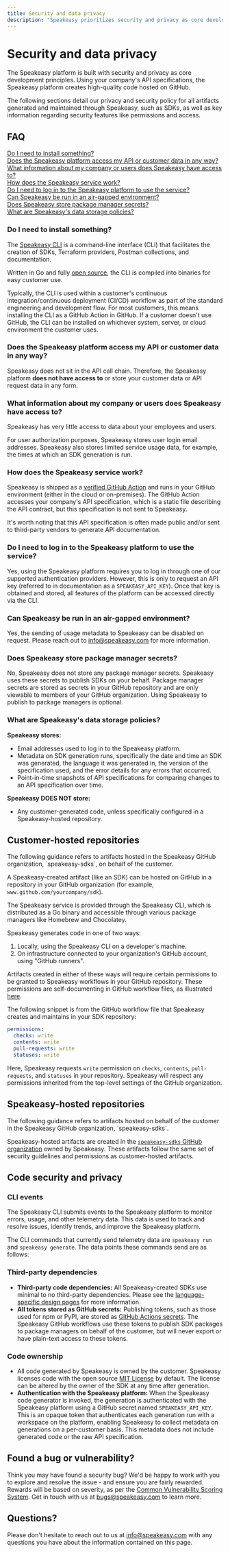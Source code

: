 ```yaml
---
title: Security and data privacy
description: "Speakeasy prioritizes security and privacy as core development principles."
---
```



# Security and data privacy

The Speakeasy platform is built with security and privacy as core development principles. Using your company's API specifications, the Speakeasy platform creates high-quality code hosted on GitHub. 

The following sections detail our privacy and security policy for all artifacts generated and maintained through Speakeasy, such as SDKs, as well as key information regarding security features like permissions and access.

## FAQ

[Do I need to install something?](#do-i-need-to-install-something)  
[Does the Speakeasy platform access my API or customer data in any way?](#does-the-speakeasy-platform-access-my-api-or-customer-data-in-any-way)  
[What information about my company or users does Speakeasy have access to?](#what-information-about-my-company-or-users-does-speakeasy-have-access-to)  
[How does the Speakeasy service work?](#how-does-the-speakeasy-service-work)  
[Do I need to log in to the Speakeasy platform to use the service?](#do-i-need-to-log-in-to-the-speakeasy-platform-to-use-the-service)  
[Can Speakeasy be run in an air-gapped environment?](#can-speakeasy-be-run-in-an-air-gapped-environment)  
[Does Speakeasy store package manager secrets?](#does-speakeasy-store-package-manager-secrets)  
[What are Speakeasy's data storage policies?](#what-are-speakeasy-s-data-storage-policies)  

### Do I need to install something?

The [Speakeasy CLI](https://github.com/speakeasy-api/speakeasy) is a command-line interface (CLI) that facilitates the creation of SDKs, Terraform providers, Postman collections, and documentation.

Written in Go and fully [open source](https://opensource.org), the CLI is compiled into binaries for easy customer use.

Typically, the CLI is used within a customer's continuous integration/continuous deployment (CI/CD) workflow as part of the standard engineering and development flow. For most customers, this means installing the CLI as a GitHub Action in GitHub. If a customer doesn't use GitHub, the CLI can be installed on whichever system, server, or cloud environment the customer uses.

### Does the Speakeasy platform access my API or customer data in any way?

Speakeasy does not sit in the API call chain. Therefore, the Speakeasy platform **does not have access to** or store your customer data or API request data in any form.

### What information about my company or users does Speakeasy have access to?

Speakeasy has very little access to data about your employees and users.

For user authorization purposes, Speakeasy stores user login email addresses. Speakeasy also stores limited service usage data, for example, the times at which an SDK generation is run.

### How does the Speakeasy service work?

Speakeasy is shipped as a [verified GitHub Action](https://github.com/marketplace/actions/speakeasy-sdk-workflow-runner-action) and runs in your GitHub environment (either in the cloud or on-premises). The GitHub Action accesses your company's API specification, which is a static file describing the API contract, but this specification is not sent to Speakeasy.

It's worth noting that this API specification is often made public and/or sent to third-party vendors to generate API documentation.

### Do I need to log in to the Speakeasy platform to use the service?

Yes, using the Speakeasy platform requires you to log in through one of our supported authentication providers. However, this is only to request an API key (referred to in documentation as a `SPEAKEASY_API_KEY`). Once that key is obtained and stored, all features of the platform can be accessed directly via the CLI.

### Can Speakeasy be run in an air-gapped environment?

Yes, the sending of usage metadata to Speakeasy can be disabled on request. Please reach out to [info@speakeasy.com](mailto:info@speakeasy.com) for more information.

### Does Speakeasy store package manager secrets?

No, Speakeasy does not store any package manager secrets. Speakeasy uses these secrets to publish SDKs on your behalf. Package manager secrets are stored as secrets in your GitHub repository and are only viewable to members of your GitHub organization. Using Speakeasy to publish to package managers is optional.

### What are Speakeasy's data storage policies?

**Speakeasy stores:**
* Email addresses used to log in to the Speakeasy platform.
* Metadata on SDK generation runs, specifically the date and time an SDK was generated, the language it was generated in, the version of the specification used, and the error details for any errors that occurred.
* Point-in-time snapshots of API specifications for comparing changes to an API specification over time.

**Speakeasy DOES NOT store:**
* Any customer-generated code, unless specifically configured in a Speakeasy-hosted repository.

## Customer-hosted repositories

<Callout title="Note" type="info">
  The following guidance refers to artifacts hosted in the Speakeasy GitHub organization, `speakeasy-sdks`, on behalf of the
  customer.
</Callout>

A Speakeasy-created artifact (like an SDK) can be hosted on GitHub in a repository in your GitHub organization (for example, `www.github.com/yourcompany/sdk`).

The Speakeasy service is provided through the Speakeasy CLI, which is distributed as a Go binary and accessible through various package managers like Homebrew and Chocolatey. 

Speakeasy generates code in one of two ways:

1. Locally, using the Speakeasy CLI on a developer's machine.
2. On infrastructure connected to your organization's GitHub account, using "GitHub runners".

Artifacts created in either of these ways will require certain permissions to be granted to Speakeasy workflows in your GitHub repository. These permissions are self-documenting in GitHub workflow files, as illustrated [here](https://github.com/speakeasy-sdks/template-sdk/blob/main/.github/workflows/speakeasy_sdk_generation.yml).

The following snippet is from the GitHub workflow file that Speakeasy creates and maintains in your SDK repository:

```yaml
permissions:
  checks: write
  contents: write
  pull-requests: write
  statuses: write
```

Here, Speakeasy requests `write` permission on `checks`, `contents`, `pull-requests`, and `statuses` in your repository. Speakeasy will respect any permissions inherited from the top-level settings of the GitHub organization.

## Speakeasy-hosted repositories

<Callout title="Note" type="info">
  The following guidance refers to artifacts hosted on behalf of the
  customer in the Speakeasy GitHub organization, `speakeasy-sdks`.
</Callout>

Speakeasy-hosted artifacts are created in the [`speakeasy-sdks` GitHub organization](https://github.com/speakeasy-sdks) owned by Speakeasy. These artifacts follow the same set of security guidelines and permissions as customer-hosted artifacts. 

## Code security and privacy

### CLI events

The Speakeasy CLI submits events to the Speakeasy platform to monitor errors, usage, and other telemetry data. This data is used to track and resolve issues, identify trends, and improve the Speakeasy platform.

The CLI commands that currently send telemetry data are `speakeasy run` and `speakeasy generate`. The data points these commands send are as follows:

<Table
  data={[
    { dataPoint: "`CustomerID`", description: "A unique string identifying a specific customer account" },
    { dataPoint: "`WorkspaceID`", description: "A unique string identifying a specific customer workspace" },
    { dataPoint: "`Language`", description: "The name of the target language, for example, `go`, `python`, or `typescript`" },
    { dataPoint: "`Template`", description: "The name of the template folder to use for the target, for example, `go`, `typescriptv2`, or `javav2`" },
    { dataPoint: "`RunLocation`", description: "Whether the generation was run in a terminal (`cli`) or GitHub Action (`action`)" },
    { dataPoint: "`GenVersion`", description: "The specific generator version used" },
    { dataPoint: "`CLIVersion`", description: "The specific CLI version used" },
    { dataPoint: "`FeatureTracking`", description: "A list of features the generator does or does not use" },
    { dataPoint: "`ConfigTracking`", description: "A list of configuration values the generator uses" },
    { dataPoint: "`GenIgnoreUsed`", description: "Whether a generation action used a `.genignore` file (read more in the [`.genignore` docs](/docs/customize/code/monkey-patching#mark-files-with-genignore))" }
  ]}
  columns={[
    { key: "dataPoint", header: "Data point" },
    { key: "description", header: "Description" }
  ]}
/>

### Third-party dependencies

- **Third-party code dependencies:** All Speakeasy-created SDKs use minimal to no third-party dependencies. Please see the [language-specific design pages](/docs/languages/philosophy) for more information.
- **All tokens stored as GitHub secrets:** Publishing tokens, such as those used for npm or PyPI, are stored as [GitHub Actions secrets](https://docs.github.com/en/rest/actions/secrets). The Speakeasy GitHub workflows use these tokens to publish SDK packages to package managers on behalf of the customer, but will never export or have plain-text access to these tokens.

### Code ownership

- All code generated by Speakeasy is owned by the customer. Speakeasy licenses code with the open source [MIT License](https://opensource.org/license/mit/) by default. The license can be altered by the owner of the SDK at any time after generation.
- **Authentication with the Speakeasy platform:** When the Speakeasy code generator is invoked, the generation is authenticated with the Speakeasy platform using a GitHub secret named `SPEAKEASY_API_KEY`. This is an opaque token that authenticates each generation run with a workspace on the platform, enabling Speakeasy to collect metadata on generations on a per-customer basis. This metadata does not include generated code or the raw API specification.

## Found a bug or vulnerability?

Think you may have found a security bug? We'd be happy to work with you to explore and resolve the issue - and ensure you are fairly rewarded. Rewards will be based on severity, as per the [Common Vulnerability Scoring System](https://docs.hackerone.com/hackers/severity.html?). Get in touch with us at [bugs@speakeasy.com](mailto:bugs@speakeasy.com) to learn more.

## Questions?

Please don't hesitate to reach out to us at [info@speakeasy.com](mailto:info@speakeasy.com) with any questions you have about the information contained on this page.
